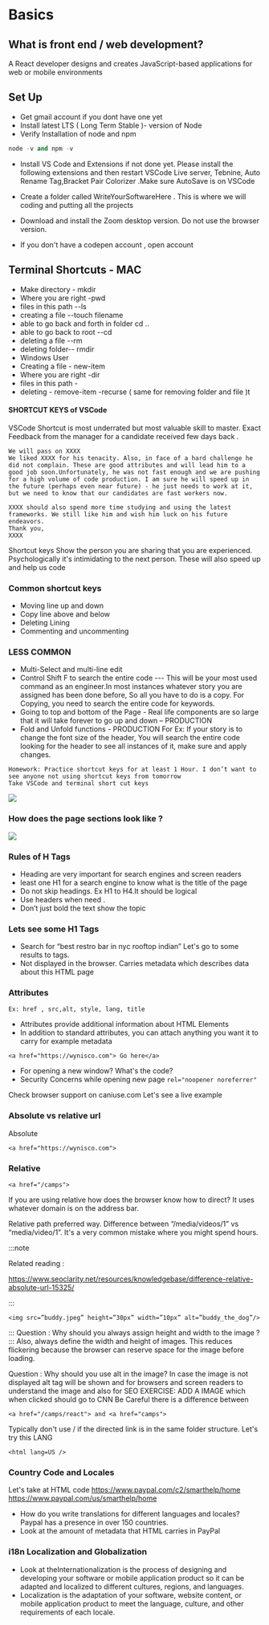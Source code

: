 
# Basics

## What is front end / web development?

A React developer designs and creates JavaScript-based applications for web or mobile environments

## Set Up 

- Get gmail account if you dont have one yet
- Install latest LTS ( Long Term Stable )- version of Node
- Verify Installation of node and npm
```py
node -v and npm -v
```
- Install VS Code and Extensions if not done yet. Please install the following extensions and then restart VSCode
 Live server, Tebnine, Auto Rename Tag,Bracket Pair Colorizer .Make sure AutoSave is on VSCode

- Create a folder called WriteYourSoftwareHere . This is where we will coding and putting all the projects
- Download and install the Zoom desktop version. Do not use the browser version.
- If you don't have a codepen account , open account

## Terminal Shortcuts - MAC
- Make directory - mkdir
- Where you are right -pwd
- files in this path --ls
- creating a file --touch filename
- able to go back and forth in folder cd ..
- able to go back to root --cd
- deleting a file --rm
- deleting folder-- rmdir
- Windows User
- Creating a file - new-item
- Where you are right -dir
- files in this path -
- deleting - remove-item -recurse ( same for removing folder and file )t

#### SHORTCUT KEYS of VSCode
VSCode Shortcut is most underrated but most valuable skill to master.
Exact Feedback from the manager for a candidate received few days back .
```
We will pass on XXXX
We liked XXXX for his tenacity. Also, in face of a hard challenge he did not complain. These are good attributes and will lead him to a good job soon.Unfortunately, he was not fast enough and we are pushing for a high volume of code production. I am sure he will speed up in the future (perhaps even near future) - he just needs to work at it, but we need to know that our candidates are fast workers now. 

XXXX should also spend more time studying and using the latest frameworks. We still like him and wish him luck on his future endeavors.
Thank you, 
XXXX
```
Shortcut keys Show the person you are sharing that you are experienced.
Psychologically it's intimidating to the next person.
These will also speed up and help us code
### Common shortcut keys
- Moving line up and down 
- Copy line above and below 
- Deleting Lining 
- Commenting and uncommenting

### LESS COMMON
- Multi-Select and multi-line edit 
- Control Shift F to search the entire code --- This will be your most used command as an engineer.In most instances whatever story you are assigned has been done before, So all you have to do is a copy. For Copying, you need to search the entire code for keywords.
- Going to top and bottom of the Page - Real life components are so large that it will take forever to go up and down – PRODUCTION
- Fold and Unfold functions - PRODUCTION
For Ex: If your story is to change the font size of the header, You will search the entire code looking for the header to see all instances of it, make sure and apply changes.

```
Homework: Practice shortcut keys for at least 1 Hour. I don’t want to see anyone not using shortcut keys from tomorrow
Take VSCode and terminal short cut keys
```


![](/img/basics/htmlpagestructure.png)

### How does the page sections look like ? 

![](/img/basics/pagesections.png)

### Rules of H Tags
- Heading are very important for search engines and screen readers
- least one H1 for a search engine to know what is the title of the page 
- Do not skip headings. Ex H1 to H4.It should be logical 
- Use headers when need .
- Don’t just bold the text show the topic

### Lets see some H1 Tags
- Search for “best restro bar in nyc rooftop indian” Let's go to some results to tags.
- Not displayed in the browser. Carries metadata which describes data about this HTML page 

### Attributes
```
Ex: href , src,alt, style, lang, title
```

- Attributes provide additional information about HTML Elements
- In addition to standard attributes, you can attach anything  you want it to carry for example metadata

```
<a href="https://wynisco.com"> Go here</a>
```

- For opening a new window? What's the code?
- Security Concerns while opening new page 
```rel="noopener noreferrer" ``` 

Check browser support on caniuse.com
Let's see a live example 

### Absolute vs relative url 
Absolute 
```
<a href="https://wynisco.com">
```
### Relative
```
<a href="/camps">
```

If you are using relative how does the browser know how to direct? It uses whatever domain is on the address bar. 

Relative path preferred way. 
Difference between “/media/videos/1” vs “media/video/1”. It's a very common mistake where you might spend hours.
 
:::note

Related reading : 

https://www.seoclarity.net/resources/knowledgebase/difference-relative-absolute-url-15325/

:::

```
<img src=”buddy.jpeg” height=”30px” width=”10px” alt=”buddy_the_dog”/>
```

:::
Question : 
Why should you always assign height and width to the image ?
:::
Also, always define the width and height of images. This reduces flickering because the browser can reserve space for the image before loading.

Question : 
Why should you use alt in the image?
In case the image is not displayed alt tag will be shown and for browsers and screen readers to understand the image and also for SEO 
EXERCISE: ADD A IMAGE which when clicked should go to CNN
Be Careful there is a difference between
```
<a href="/camps/react"> and <a href="camps">
```
Typically don't use / if the directed link is in the same folder structure. Let's try this
LANG
```
<html lang=US />
```

### Country Code and Locales
Let's take at HTML code 
https://www.paypal.com/c2/smarthelp/home
https://www.paypal.com/us/smarthelp/home

- How do you write translations for different languages and locales? Paypal has a presence in over 150 countries.
- Look at the amount of metadata that HTML carries in PayPal

### i18n Localization and Globalization
- Look at theInternationalization is the process of designing and developing your software or mobile application product so it can be adapted and localized to different cultures, regions, and languages.
- Localization is the adaptation of your software, website content, or mobile application product to meet the language, culture, and other requirements of each locale.


